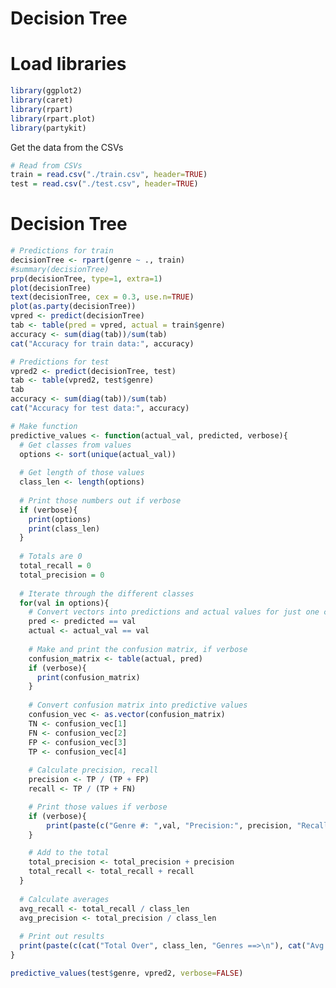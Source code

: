 # Decision Tree

# Load libraries
```r
library(ggplot2)
library(caret)
library(rpart)
library(rpart.plot)
library(partykit)
```

Get the data from the CSVs
```r
# Read from CSVs
train = read.csv("./train.csv", header=TRUE) 
test = read.csv("./test.csv", header=TRUE)
```

# Decision Tree
```r
# Predictions for train
decisionTree <- rpart(genre ~ ., train)
#summary(decisionTree)
prp(decisionTree, type=1, extra=1)
plot(decisionTree)
text(decisionTree, cex = 0.3, use.n=TRUE)
plot(as.party(decisionTree))
vpred <- predict(decisionTree)
tab <- table(pred = vpred, actual = train$genre) 
accuracy <- sum(diag(tab))/sum(tab)
cat("Accuracy for train data:", accuracy)

# Predictions for test
vpred2 <- predict(decisionTree, test)
tab <- table(vpred2, test$genre) 
tab
accuracy <- sum(diag(tab))/sum(tab)
cat("Accuracy for test data:", accuracy)
```

```r

# Make function
predictive_values <- function(actual_val, predicted, verbose){
  # Get classes from values
  options <- sort(unique(actual_val))
  
  # Get length of those values
  class_len <- length(options)
  
  # Print those numbers out if verbose
  if (verbose){
    print(options)
    print(class_len)
  }
  
  # Totals are 0
  total_recall = 0
  total_precision = 0
  
  # Iterate through the different classes
  for(val in options){
    # Convert vectors into predictions and actual values for just one class
    pred <- predicted == val
    actual <- actual_val == val
    
    # Make and print the confusion matrix, if verbose
    confusion_matrix <- table(actual, pred)
    if (verbose){
      print(confusion_matrix)
    }
  
    # Convert confusion matrix into predictive values
    confusion_vec <- as.vector(confusion_matrix)
    TN <- confusion_vec[1]
    FN <- confusion_vec[2]
    FP <- confusion_vec[3]
    TP <- confusion_vec[4]
    
    # Calculate precision, recall
    precision <- TP / (TP + FP)
    recall <- TP / (TP + FN)

    # Print those values if verbose
    if (verbose){
        print(paste(c("Genre #: ",val, "Precision:", precision, "Recall:", recall)))
    }

    # Add to the total
    total_precision <- total_precision + precision
    total_recall <- total_recall + recall
  }
  
  # Calculate averages
  avg_recall <- total_recall / class_len
  avg_precision <- total_precision / class_len
  
  # Print out results
  print(paste(c(cat("Total Over", class_len, "Genres ==>\n"), cat("Avg Precision:", avg_precision, "\n"), cat("Avg Recall:", avg_recall, "\n"))))
}

predictive_values(test$genre, vpred2, verbose=FALSE)
```
